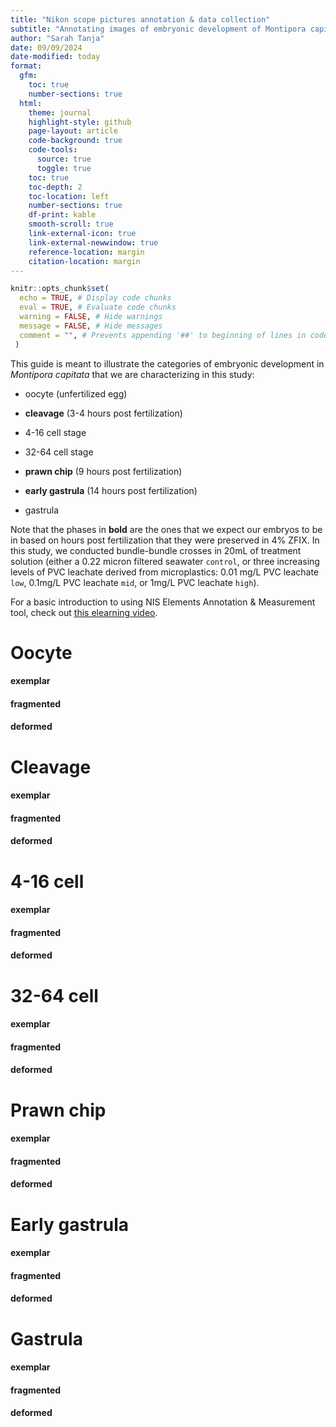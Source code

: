 ```yaml
---
title: "Nikon scope pictures annotation & data collection"
subtitle: "Annotating images of embryonic development of Montipora capitata rice corals exposed to PVC leachate"
author: "Sarah Tanja"
date: 09/09/2024
date-modified: today
format:
  gfm: 
    toc: true
    number-sections: true
  html:
    theme: journal
    highlight-style: github
    page-layout: article
    code-background: true
    code-tools: 
      source: true
      toggle: true
    toc: true
    toc-depth: 2
    toc-location: left
    number-sections: true
    df-print: kable
    smooth-scroll: true
    link-external-icon: true
    link-external-newwindow: true
    reference-location: margin
    citation-location: margin
---
```


```r
knitr::opts_chunk$set(
  echo = TRUE, # Display code chunks
  eval = TRUE, # Evaluate code chunks
  warning = FALSE, # Hide warnings
  message = FALSE, # Hide messages
  comment = "", # Prevents appending '##' to beginning of lines in code output)
 )        
```

This guide is meant to illustrate the categories of embryonic development in *Montipora capitata* that we are characterizing in this study:

-   oocyte (unfertilized egg)

-   **cleavage** (3-4 hours post fertilization)

-   4-16 cell stage

-   32-64 cell stage

-   **prawn chip** (9 hours post fertilization)

-   **early gastrula** (14 hours post fertilization)

-   gastrula

Note that the phases in **bold** are the ones that we expect our embryos to be in based on hours post fertilization that they were preserved in 4% ZFIX. In this study, we conducted bundle-bundle crosses in 20mL of treatment solution (either a 0.22 micron filtered seawater `control`, or three increasing levels of PVC leachate derived from microplastics: 0.01 mg/L PVC leachate `low`, 0.1mg/L PVC leachate `mid`, or 1mg/L PVC leachate `high`).

For a basic introduction to using NIS Elements Annotation & Measurement tool, check out [this elearning video](https://www.microscope.healthcare.nikon.com/resources/e-learning/annotations-and-measurements).

# Oocyte

#### exemplar

#### fragmented

#### deformed

# Cleavage

#### exemplar

#### fragmented

#### deformed

# 4-16 cell

#### exemplar

#### fragmented

#### deformed

# 32-64 cell

#### exemplar

#### fragmented

#### deformed

# Prawn chip

#### exemplar

#### fragmented

#### deformed

# Early gastrula

#### exemplar

#### fragmented

#### deformed

# Gastrula

#### exemplar

#### fragmented

#### deformed
